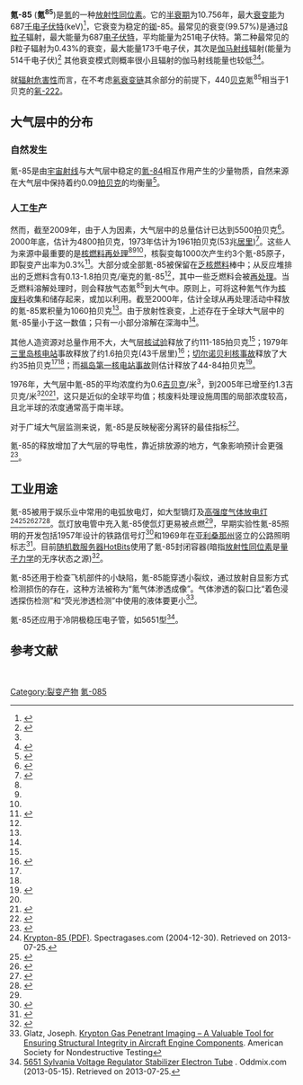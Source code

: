 {{Infobox isotope
| alternate_names =
| symbol = Kr
| mass_number = 85
| mass = 84.9125273(21)
| num_neutrons = 49
| num_protons = 36
| abundance =
| halflife = 10.756 年
| error_halflife =
| image =
| decay_product = 铷
| decay_symbol = Rb
| decay_mass = 85
| decay_mode1 = [[β衰变|β衰变]]
| decay_energy1 = 0.687
| decay_mode2 = [[β衰变|β衰变]]
| decay_energy2 = 0.173
| decay_mode3 =
| decay_energy3 =
| decay_mode4 =
| decay_energy4 =
| parent =
| parent_symbol =
| parent_mass =
| parent_decay =
| parent2 =
| parent2_symbol =
| parent2_mass =
| parent2_decay =
| spin = 9/2+
| excess_energy = -81480.267
| error1 =
| binding_energy = 8698.562
| error2 =
}}
'''氪-85''' ('''氪<sup>85</sup>''')是[[氪|氪]]的一种[[放射性同位素|放射性同位素]]。它的[[半衰期|半衰期]]为10.756年，最大[[放射性|衰变能]]为687[[千电子伏特|千电子伏特]](keV)<ref name=TOI>{{cite web |title= WWW Table of Radioactive Isotopes - Kr85 |url= http://ie.lbl.gov/toi/nuclide.asp?iZA=360085 |publisher= Lawrence Berkeley Laboratories, USA |access-date= 2015-05-30 |archive-url= https://web.archive.org/web/20150611153047/http://ie.lbl.gov/toi/nuclide.asp?iZA=360085 |archive-date= 2015-06-11 |url-status= dead }}</ref>，它衰变为稳定的[[铷|铷]]-85。最常见的衰变(99.57%)是通过[[β粒子|β粒子]]辐射，最大能量为687[[电子伏特|电子伏特]]，平均能量为251电子伏特。第二种最常见的β粒子辐射为0.43%的衰变，最大能量173千电子伏，其次是[[伽马射线|伽马射线]]辐射(能量为514千电子伏)<ref>{{cite web |author= M. Gorden |title= Pinellas Plant – Occupational Environmental Dose rev1 |url= https://www.cdc.gov/niosh/ocas/pdfs/tbd/pine4-r1.pdf |publisher= ORAU |date= 15 July 2011 |access-date= 2015-05-30 |display-authors= etal |archive-date= 2021-03-26 |archive-url= https://web.archive.org/web/20210326131857/https://www.cdc.gov/niosh/ocas/pdfs/tbd/pine4-r1.pdf |dead-url= no }}</ref> 其他衰变模式则概率很小且辐射的伽马射线能量也较低<ref name=TOI/><ref>{{cite journal |author= H. Sievers |title= Nuclear data sheets update for A=85 |journal= Nuclear Data Sheets |volume= 62 |pages= 271–325 |year=1991 |doi=10.1016/0090-3752(91)80016-Y|bibcode=1991NDS....62..271S }}</ref>。 

就[[游离辐射#危害性与辐射的作用方式|辐射危害性]]而言，在不考虑[[衰变链#种类|氡衰变链]]其余部分的前提下，440[[贝克勒尔|贝克]]氪<sup>85</sup>相当于1贝克的[[氡-222|氡-222]]。

==大气层中的分布==
{{Medium-lived fission products}}
===自然发生===
氪-85是由[[宇宙线|宇宙射线]]与大气层中稳定的[[氪的同位素|氪-84]]相互作用产生的少量物质，自然来源在大气层中保持着约0.09[[贝克勒尔|拍贝克]]的均衡量<ref name=global2005>{{cite journal |author= K. Winger |title= A new compilation of the atmospheric 85krypton inventories from 1945 to 2000 and its evaluation in a global transport model |journal= JRNL of Envir Radioactivity |volume= 80 |issue= 2 |pages= 183–215 |year=2005 |doi=10.1016/j.jenvrad.2004.09.005 |pmid= 15701383 |display-authors=etal}}</ref>。

===人工生产===
然而，截至2009年，由于人为因素，大气层中的总量估计已达到5500拍贝克<ref name=global2013>{{cite journal |author= J. Ahlswede|title= Update and improvement of the global krypton-85 emission inventory|journal= JRNL of Envir Radioactivity|volume= 115|pages= 34–42|year= 2013|doi= 10.1016/j.jenvrad.2012.07.006|pmid= 22858641|display-authors=etal}}</ref>。2000年底，估计为4800拍贝克，1973年估计为1961拍贝克(53兆[[居里_(单位)|居里]])<ref name=r0>{{cite journal |title= Atmospheric Concentrations and Inventory of Krypton-85 in 1973|last= Telegadas|first= K.|date= 1975-11-28|journal= Science|doi= 10.1126/science.190.4217.882|last2= Ferber|first2= G. J.|publisher= American Association for the Advancement of Science|jstor=1741777|volume=190|issue= 4217|pages=882–883|bibcode= 1975Sci...190..882T}}</ref>。这些人为来源中最重要的是[[核燃料再处理|核燃料再处理]]<ref name=global2005/><ref name=global2013/><ref name=r0/>，核裂变每1000次产生约3个氪-85原子，即裂变产出率为0.3%<ref>{{cite book |url= https://www-nds.iaea.org/sgnucdat/c3.htm |access-date= 2015-06-01 |title= Cumulative Fission Yields |date= August 2005 |work= JEFF-3.1 Nuclear Data Library, JEFF Report 21, OECD/NEA, Paris, France, 2006 |isbn= 978-92-64-02314-7 |archive-date= 2021-03-08 |archive-url= https://web.archive.org/web/20210308040829/https://www-nds.iaea.org/sgnucdat/c3.htm |dead-url= no }}</ref>。大部分或全部氪-85被保留在[[乏核燃料|乏核燃料]]棒中；从反应堆排出的乏燃料含有0.13-1.8拍贝克/毫克的氪-85<ref name=global2005/>，其中一些乏燃料会被[[核燃料再处理|再处理]]。当乏燃料溶解处理时，则会释放气态氪<sup>85</sup>到大气中。原则上，可将这种氪气作为[[放射性废料|核废料]]收集和储存起来，或加以利用。截至2000年，估计全球从再处理活动中释放的氪-85累积量为1060拍贝克<ref name=global2005/>。由于放射性衰变，上述存在于全球大气层中的氪-85量小于这一数值；只有一小部分溶解在深海中<ref name=global2005/>。

其他人造资源对总量作用不大，大气层[[核试验|核试验]]释放了约111-185拍贝克<ref name=global2005/>；1979年[[三哩岛核泄漏事故|三里岛核电站]]事故释放了约1.6拍贝克(43千居里)<ref>{{cite web |title= U.S. NRC: Backgrounder on the Three Mile Island accident |url= https://www.nrc.gov/reading-rm/doc-collections/fact-sheets/3mile-isle.html |publisher= U.S. Nuclear Regulatory Commission |access-date= 2015-05-31 |date= 2014-12-12 |archive-date= 2021-11-15 |archive-url= https://web.archive.org/web/20211115101945/https://www.nrc.gov/reading-rm/doc-collections/fact-sheets/3mile-isle.html |dead-url= no }}</ref>；[[切尔诺贝利核事故|切尔诺贝利核事故]]释放了大约35拍贝克<ref name=global2005/><ref name=global2013/>；而[[福岛第一核电站事故|福岛第一核电站事故]]则估计释放了44-84拍贝克<ref name=Lin2015>{{cite journal |author= W. Lin |title= Radioactivity impacts of the Fukushima Nuclear Accident on the atmosphere |journal= Atmospheric Environment |volume= 102 |pages=311–322 |year=2015 |doi=10.1016/j.atmosenv.2014.11.047|display-authors=etal|bibcode=2015AtmEn.102..311L }}</ref>。

1976年，大气层中氪-85的平均浓度约为0.6[[贝克勒尔|吉贝克]]/米<sup>3</sup>，到2005年已增至约1.3吉贝克/米<sup>3</sup><ref name=global2005/><ref name=Ross2010>{{cite techreport |author= O. Ross |title= Simulations of the atmospheric krypton-85 to assess the detectability of clandestine nuclear reprocessing |work= Symposium on International Safeguards: Preparing for Future Verification Challenges; Vienna (Austria); 1-5 Nov 2010 |publisher=IAEA-CN-184 |url=http://www.iaea.org/OurWork/SV/Safeguards/Symposium/2010/Documents/PapersRepository/034.pdf|display-authors=etal}}</ref>，这只是近似的全球平均值；核废料处理设施周围的局部浓度较高，且北半球的浓度通常高于南半球。

对于广域大气层监测来说，氪-85是反映秘密分离钚的最佳指标<ref>{{Citation|doi=10.1016/j.jenvrad.2003.09.002|title=Conclusions on plutonium separation from atmospheric krypton-85 measured at various distances from the Karlsruhe reprocessing plant|year=2004|last1=Kalinowski|first1=Martin B.|last2=Sartorius|first2=Hartmut|last3=Uhl|first3=Stefan|last4=Weiss|first4=Wolfgang|journal=Journal of Environmental Radioactivity|volume=73|issue=2|pages=203–22|pmid=15023448}}</ref>。

氪-85的释放增加了大气层的导电性，靠近排放源的地方，气象影响预计会更强<ref>{{cite journal |last= Harrison|first= R. G.|last2= ApSimon|first2= H. M.|date= 1994-02-01|title= Krypton-85 pollution and atmospheric electricity|url= https://archive.org/details/sim_atmospheric-environment_1994-02_28_4/page/637|journal= Atmospheric Environment|volume= 28|issue= 4|pages= 637–648|doi= 10.1016/1352-2310(94)90041-8|bibcode= 1994AtmEn..28..637H}}</ref>。

==工业用途==
氪-85被用于娱乐业中常用的电弧放电灯，如大型镝灯及[[高强度气体放电灯|高强度气体放电灯]]<ref>[http://www.spectragases.com/AssetMgmt/getDocument.aspx?assetid=618 Krypton-85 (PDF)]. Spectragases.com (2004-12-30). Retrieved on 2013-07-25.</ref><ref name=LampType>{{Citation|url=http://www.elcfed.org/2_lighting_types.html |title=Lamp Types |publisher=European Lamp Companies Federation |access-date=2012-11-06 |archive-url=https://www.webcitation.org/6ByFh9L4o?url=http://www.elcfed.org/2_lighting_types.html |archive-date=2012-11-06 |url-status=dead }}</ref><ref name=Ion>{{Citation|year=2009 |title=Ionizing Substances in Lighting Products |publisher=European Lamp Companies Federation |url=http://www.elcfed.org/documents/Ionizing_Substances_Lighting_products_2003_rev_2009_final.pdf |access-date=2012-11-06 |archive-url=https://www.webcitation.org/6ByG02MTB?url=http://www.elcfed.org/documents/Ionizing_Substances_Lighting_products_2003_rev_2009_final.pdf |archive-date=2012-11-06 |url-status=dead }}</ref><ref name=Transport>{{Citation|author=NRPB and GRS |year=2001 |title=Transport of Consumer Goods containing Small Quantities of Radioactive Materials |publisher=European Commission |url=http://ec.europa.eu/energy/nuclear/transport/doc/final-version-study1.pdf |access-date=2012-11-06 |archive-url=https://www.webcitation.org/6ByH7p9nP?url=http://ec.europa.eu/energy/nuclear/transport/doc/final-version-study1.pdf |archive-date=2012-11-06 |url-status=dead }}</ref><ref name=HPA>{{Citation|year=2011 |title=Assessment of the Radiological Impact of the Transport and Disposal of Light Bulbs Containing Tritium, Krypton-85 and Radioisotopes of Thorium |publisher=Health Protection Agency |url=http://www.hpa.org.uk/web/HPAwebFile/HPAweb_C/1287143225736 |access-date=2012-11-06 |archive-url=https://www.webcitation.org/6ByJGrM6R?url=http://www.hpa.org.uk/webc/HPAwebFile/HPAweb_C/1287143225736 |archive-date=2012-11-06 |url-status=dead }}</ref>。氙灯放电管中充入氪-85使氙灯更易被点燃<ref name=LampType/>，早期实验性氪-85照明的开发包括1957年设计的铁路信号灯<ref>{{cite news|url= https://www.newspapers.com/clip/2521970/krypton85_powered_railroad_signal/|title= Make A-powered Rail Signal Light in D&RGW Labs|date= 1957-02-17|access-date= 2015-05-31|via= Newspapers.com|newspaper= The Ogden Standard-Examiner|archive-date= 2016-08-19|archive-url= https://web.archive.org/web/20160819001029/https://www.newspapers.com/clip/2521970/krypton85_powered_railroad_signal/|dead-url= no}}</ref>和1969年在[[亚利桑那州|亚利桑那州]]竖立的公路照明标志<ref>{{cite news|url= https://www.newspapers.com/clip/2521877/krypton85_nuclear_powered_highway_sign/|title= Atomic sign glows day and night here|last= Davis|first= Al|date= 1970-01-04|access-date= 2015-05-31|via= Newspapers.com|newspaper= Arizona Republic|archive-date= 2016-08-19|archive-url= https://web.archive.org/web/20160819041650/https://www.newspapers.com/clip/2521877/krypton85_nuclear_powered_highway_sign/|dead-url= no}}</ref>。目前[[随机数生成|随机数服务器]]HotBits使用了氪-85封闭容器(暗指[[放射性同位素|放射性同位素]]是[[量子力学|量子力学]]的无序状态之源)<ref>{{cite news | url = https://www.wired.com/wired/archive/11.08/random.html | work = Wired Magazine | title = Totally Random | volume = 11 | issue = 8 | date = August 2003 | accessdate = 2021-02-15 | archive-date = 2014-03-24 | archive-url = https://web.archive.org/web/20140324174805/http://www.wired.com/wired/archive/11.08/random.html | dead-url = no }}</ref>。

氪-85还用于检查飞机部件的小缺陷，氪-85能穿透小裂纹，通过放射自显影方式检测损伤的存在，这种方法被称为“氪气体渗透成像”。气体渗透的裂口比“着色浸透探伤检测”和“荧光渗透检测”中使用的液体要更小<ref>Glatz, Joseph. [https://web.archive.org/web/20080720084341/http://www.asnt.org/publications/materialseval/solution/decsolutions/decsolutions.htm Krypton Gas Penetrant Imaging – A Valuable Tool for Ensuring Structural Integrity in Aircraft Engine Components]. American Society for Nondestructive Testing</ref>。

氪-85还应用于冷阴极稳压电子管，如5651型<ref>[http://www.oddmix.com/tubes/5651.html 5651 Sylvania Voltage Regulator Stabilizer Electron Tube] {{Wayback|url=http://www.oddmix.com/tubes/5651.html |date=20160304220721 }}. Oddmix.com (2013-05-15). Retrieved on 2013-07-25.</ref>。

==参考文献==
{{Reflist}}
 
[[Category:裂变产物|Category:裂变产物]]
[[Category:氪同位素|氪-085]]